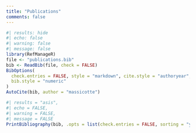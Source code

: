 ```yaml
---
title: "Publications"
comments: false
---
```


```r
#| results: hide
#| echo: false
#| warning: false
#| message: false
library(RefManageR)
file <- "publications.bib"
bib <- ReadBib(file, check = FALSE)
BibOptions(
  check.entries = FALSE, style = "markdown", cite.style = "authoryear",
  bib.style = "numeric"
)
AutoCite(bib, author = "massicotte")
```

```r
#| results = "asis",
#| echo = FALSE,
#| warning = FALSE,
#| message = FALSE
PrintBibliography(bib, .opts = list(check.entries = FALSE, sorting = "ydnt", max.names = 999, no.print.fields = c("url")))
```
